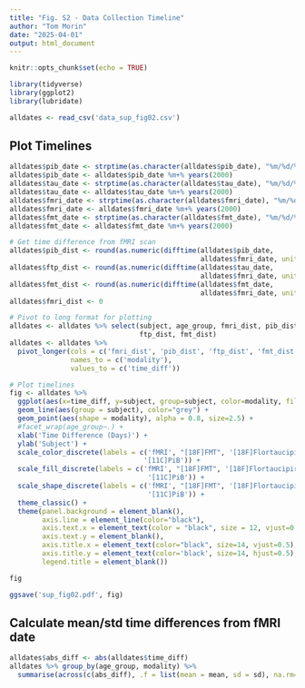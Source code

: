 ```yaml
---
title: "Fig. S2 - Data Collection Timeline"
author: "Tom Morin"
date: "2025-04-01"
output: html_document
---
```


```r
knitr::opts_chunk$set(echo = TRUE)

library(tidyverse)
library(ggplot2)
library(lubridate)

alldates <- read_csv('data_sup_fig02.csv')
```


## Plot Timelines
```r
alldates$pib_date <- strptime(as.character(alldates$pib_date), "%m/%d/%Y")
alldates$pib_date <- alldates$pib_date %m+% years(2000)
alldates$tau_date <- strptime(as.character(alldates$tau_date), "%m/%d/%Y")
alldates$tau_date <- alldates$tau_date %m+% years(2000)
alldates$fmri_date <- strptime(as.character(alldates$fmri_date), "%m/%d/%Y")
alldates$fmri_date <- alldates$fmri_date %m+% years(2000)
alldates$fmt_date <- strptime(as.character(alldates$fmt_date), "%m/%d/%Y")
alldates$fmt_date <- alldates$fmt_date %m+% years(2000)

# Get time difference from fMRI scan
alldates$pib_dist <- round(as.numeric(difftime(alldates$pib_date, 
                                               alldates$fmri_date, units='days')))
alldates$ftp_dist <- round(as.numeric(difftime(alldates$tau_date, 
                                               alldates$fmri_date, units='days')))
alldates$fmt_dist <- round(as.numeric(difftime(alldates$fmt_date, 
                                               alldates$fmri_date, units='days')))
alldates$fmri_dist <- 0

# Pivot to long format for plotting
alldates <- alldates %>% select(subject, age_group, fmri_dist, pib_dist, 
                                ftp_dist, fmt_dist)
alldates <- alldates %>%
  pivot_longer(cols = c('fmri_dist', 'pib_dist', 'ftp_dist', 'fmt_dist'),
               names_to = c('modality'),
               values_to = c('time_diff'))

# Plot timelines
fig <- alldates %>%
  ggplot(aes(x=time_diff, y=subject, group=subject, color=modality, fill=modality)) +
  geom_line(aes(group = subject), color="grey") +
  geom_point(aes(shape = modality), alpha = 0.8, size=2.5) +
  #facet_wrap(age_group~.) +
  xlab('Time Difference (Days)') +
  ylab('Subject') +
  scale_color_discrete(labels = c('fMRI', "[18F]FMT", '[18F]Flortaucipir', 
                                 '[11C]PiB')) +
  scale_fill_discrete(labels = c('fMRI', "[18F]FMT", '[18F]Flortaucipir', 
                                  '[11C]PiB')) +
  scale_shape_discrete(labels = c('fMRI', "[18F]FMT", '[18F]Flortaucipir', 
                                  '[11C]PiB')) +
  theme_classic() +
  theme(panel.background = element_blank(),
        axis.line = element_line(color="black"),
        axis.text.x = element_text(color = "black", size = 12, vjust=0.5),
        axis.text.y = element_blank(),
        axis.title.x = element_text(color="black", size=14, vjust=0.5),
        axis.title.y = element_text(color='black', size=14, hjust=0.5),
        legend.title = element_blank())

fig

ggsave('sup_fig02.pdf', fig)
```

## Calculate mean/std time differences from fMRI date
```r
alldates$abs_diff <- abs(alldates$time_diff)
alldates %>% group_by(age_group, modality) %>% 
  summarise(across(c(abs_diff), .f = list(mean = mean, sd = sd), na.rm=TRUE))

```
